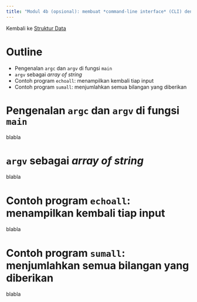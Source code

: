 ```yaml
---
title: "Modul 4b (opsional): membuat *command-line interface* (CLI) dengan `argv`"
---
```


Kembali ke [Struktur Data](strukdat2023.qmd)

# Outline

* Pengenalan `argc` dan `argv` di fungsi `main`
* `argv` sebagai *array of string*
* Contoh program `echoall`: menampilkan kembali tiap input
* Contoh program `sumall`: menjumlahkan semua bilangan yang diberikan

# Pengenalan `argc` dan `argv` di fungsi `main`

blabla

# `argv` sebagai *array of string*

blabla

# Contoh program `echoall`: menampilkan kembali tiap input

blabla

# Contoh program `sumall`: menjumlahkan semua bilangan yang diberikan

blabla